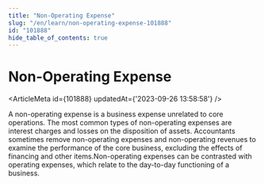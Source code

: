 ```yaml
---
title: "Non-Operating Expense"
slug: "/en/learn/non-operating-expense-101888"
id: "101888"
hide_table_of_contents: true
---
```



# Non-Operating Expense

<ArticleMeta id={101888} updatedAt={'2023-09-26 13:58:58'} />
<div className='border-solid border-b border-t-0 my-4 border-[var(--ifm-color-gray-300)]' />

A non-operating expense is a business expense unrelated to core operations. The most common types of non-operating expenses are interest charges and losses on the disposition of assets. Accountants sometimes remove non-operating expenses and non-operating revenues to examine the performance of the core business, excluding the effects of financing and other items.Non-operating expenses can be contrasted with operating expenses, which relate to the day-to-day functioning of a business.
